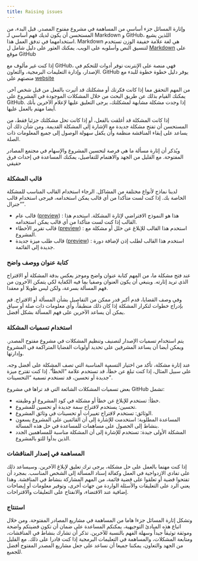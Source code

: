 ```yaml
--- 
title: Raising issues 
---
```

وإثارة المسائل جزء أساسي من المساهمة في مشروع مفتوح المصدر. قبل البدء، من المستحسن أن يكون لديك فهم أساسي لـ Markdown و GitHub، اللذين يشيع استخدامهما في تدفق العمل هذا. Markdown هي لغة علامة خفيفة الوزن تستخدم لتنسيق النص وأسلوبه على الويب. يمكنك العثور على دليل شامل ل [Markdown](https://guides.github.com/features/mastering-markdown/) على موقع GitHub 

إذا كنت غير مألوف مع GitHub، فهي منصة على الإنترنت توفر أدوات للتحكم في الإصدار، وإدارة التعليمات البرمجية، والتعاون. GitHub يوفر دليل خطوة خطوة للبدء مع منصتهم على [website](https://guides.github.com/activities/hello-world/)

من المهم التحقق مما إذا كانت فكرتك أو مشكلتك قد أثيرت بالفعل من قبل شخص آخر. يمكنك القيام بذلك عن طريق البحث من خلال المشكلات الموجودة في المشروع على GitHub. إذا وجدت مشكلة مشابهة لمشكلتك، يرجى التعليق عليها لإعلام الآخرين بأنك أيضا مهتم بالعمل عليها.

إذا كانت المشكلة قد أغلقت بالفعل، أو إذا كانت تحل مشكلتك جزئيا فقط، من المستحسن أن تفتح مشكلة جديدة مع الإشارة إلى المشكلة القديمة. ومن شأن ذلك أن يساعد على إبقاء المناقشة منظمة وأن يكفل سهولة الوصول إلى جميع المعلومات ذات الصلة.

ويُذكر أن إثارة مسألة ما هي فرصة لتحسين المشروع والإسهام في مجتمع المصادر المفتوحة. مع القليل من الجهد والاهتمام للتفاصيل، يمكنك المساعدة في إحداث فرق حقيقي

### قالب المشكلة
لدينا نماذج لأنواع مختلفة من المشاكل. الرجاء استخدام القالب المناسب للمشكلة الخاصة بك. إذا كنت لست متأكدا من أي قالب يمكن استخدامه، فيرجى استخدام قالب "جنرال".

- قالب عام ([preview](https://github.com/Open-Science-Community-Saudi-Arabia/JSquarto/blob/main/.github/ISSUE_TEMPLATE/ISSUE_TEMPLATE.md)) : هذا هو النموذج الافتراضي لإثارة المشكلة. استخدم هذا القالب إذا كنت لست متأكدا من أي قالب يمكن استخدامه.
- قالب تقرير الأخطاء ([preview](https://github.com/Open-Science-Community-Saudi-Arabia/JSquarto/blob/.github/ISSUE_TEMPLATE/bug_report.md)) : استخدم هذا القالب للإبلاغ عن خلل أو مشكلة مع المشروع.
- قالب طلب ميزة جديدة ([preview](https://github.com/Open-Science-Community-Saudi-Arabia/JSquarto/blob/.github/ISSUE_TEMPLATE/new_course.md)) : استخدم هذا القالب لطلب إذن لإضافة دورة جديدة إلى القائمة.


### كتابة عنوان ووصف واضح
عند فتح مشكلة ما، من المهم كتابة عنوان واضح وموجز يعكس بدقة المشكلة أو الاقتراح الذي تريد إثارته. وينبغي أن يكون العنوان وصفيا بما فيه الكفاية لكي يتمكن الآخرون من فهم المسألة بسرعة، ولكن ليس طويلا أو معقدا.

وفي وصف القضايا، قدم أكبر قدر ممكن من التفاصيل بشأن المسألة أو الاقتراح. قم بإدراج خطوات لتكرار المشكلة إذا كان ذلك منطبقاً، وأي معلومات ذات صلة أو سياق يمكن أن يساعد الآخرين على فهم المسألة بشكل أفضل.

### استخدام تسميات المشكلة
يتم استخدام تسميات الإصدار لتصنيف وتنظيم المشكلات في مشروع مفتوح المصدر. ويمكن أيضا أن يساعد المشرفين على تحديد أولويات القضايا المتراكمة في المشروع وإدارتها.

عند إثارة مشكلة، تأكد من اختيار التسمية المناسبة التي تصف المشكلة على أفضل وجه. على سبيل المثال، إذا كنت تبلغ عن خطأ، قد تستخدم علامة "الخطأ". إذا كنت تقترح ميزة جديدة أو تحسين، قد تستخدم تسمية "التحسينات".

بعض تسميات المشكلات الشائعة التي قد تراها في مشروع GitHub تشمل:

* خطأ: تستخدم للإبلاغ عن خطأ أو مشكلة في كود المشروع أو وظيفته.
* تحسين: يستخدم لاقتراح سمة جديدة أو تحسين للمشروع.
* الوثائق: تستخدم لاقتراح تغييرات أو تحسينات في وثائق المشروع.
* المساعدة المطلوبة: استخدمت للإشارة إلى أن القائمين على المشروع يسعون بنشاط إلى الحصول على مساهمات للمساعدة في حل هذه المسألة.
* المشكلة الأولى جيدة: تستخدم للإشارة إلى أن المشكلة مناسبة للمساهمين الجدد الذين بدأوا للتو بالمشروع.

### المساهمة في إصدار المناقشات
إذا كنت مهتما بالعمل على حل مشكلة، يرجى ترك تعليق لإبلاغ الآخرين. وسيساعد ذلك على تفادي الازدواجية في العمل وكفالة إسناد المسألة إلى الشخص المناسب.
بمجرد أن تفتحوا قضية أو تعلقوا على قضية قائمة، من المهم المشاركة بنشاط في المناقشة. وهذا يعني الرد على التعليقات والأسئلة الواردة من جهات أخرى، وتوفير معلومات أو إيضاحات إضافية عند الاقتضاء، والانفتاح على التعليقات والاقتراحات.

### استنتاج
وتشكل إثارة المسائل جزءا هاما من المساهمة في مشاريع المصادر المفتوحة. ومن خلال اتباع هذه المبادئ التوجيهية، يمكنكم المساعدة على ضمان أن تكون قضيتكم واضحة وموثقة توثيقاً جيداً وسهلة الفهم بالنسبة للآخرين. تذكر أن تشارك بنشاط في المناقشات، ومتابعة المشكلات، والمساهمة في التعليمات البرمجية إذا كنت قادرا على ذلك. مع القليل من الجهد والتعاون، يمكننا جميعا أن نساعد على جعل مشاريع المصدر المفتوح أفضل للجميع.
